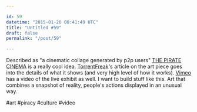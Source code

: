 ```yaml
---

id: 59
datetime: "2015-01-26 08:41:49 UTC"
title: "Untitled #59"
draft: false
permalink: "/post/59"

---
```


Described as "a cinematic collage generated by p2p users" [THE PIRATE CINEMA](http://thepiratecinema.com/online/) is a really cool idea. [TorrentFreak](http://torrentfreak.com/pirate-cinema-visualizes-torrent-traffic-in-online-art-display-150125/)'s article on the art piece goes into the details of what it shows (and very high level of how it works). [Vimeo](http://vimeo.com/67518774) has a video of the live exhibit as well. I want to build stuff like this. Art that combines a snapshot of reality, people's actions displayed in an unusual way.

#art #piracy #culture #video

